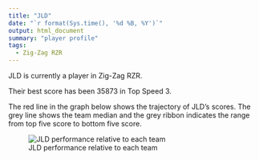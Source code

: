 ```yaml
---
title: "JLD"
date: "`r format(Sys.time(), '%d %B, %Y')`"
output: html_document
summary: "player profile"
tags:
  - Zig-Zag RZR
---
```


JLD is currently a player in Zig-Zag RZR.

Their best score has been 35873 in Top Speed 3.

The red line in the graph below shows the trajectory of JLD's scores. The grey line shows the team median and the grey ribbon indicates the range from top five score to bottom five score.

![JLD performance relative to each team](JLD.jpg)
